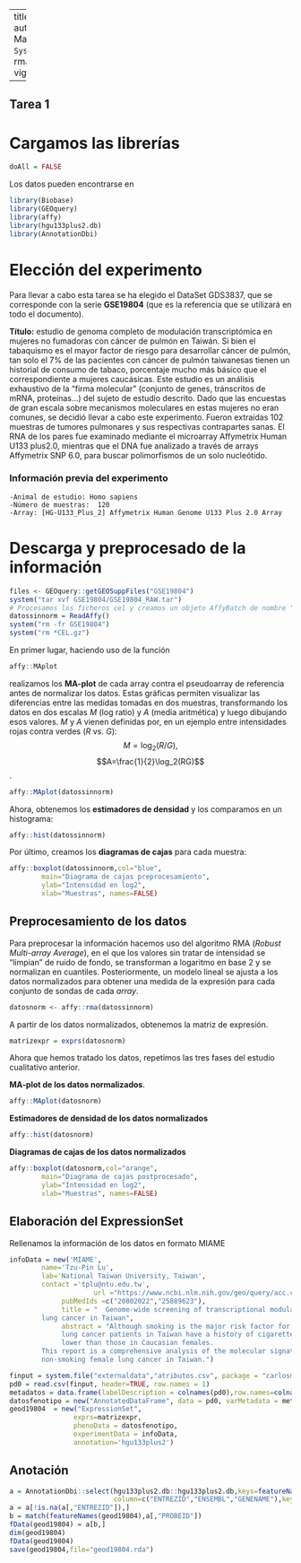  
---
title: "geod19804"
author: "Carlos Gabriel Marrero Pérez" 
date: "`r Sys.Date()`"
output: rmarkdown::html_vignette
vignette: >
  %\VignetteIndexEntry{geod19804}
  %\VignetteEngine{knitr::rmarkdown}
  \usepackage[utf8]{inputenc}

---  
## Tarea 1

# Cargamos las librerías  
```r
doAll = FALSE
```


Los datos pueden encontrarse en
[](https://www.ebi.ac.uk/arrayexpress/experiments/E-GEOD-19804/samples/?keywords=&organism=Homo+sapiens&exptype%5B%5D=%22rna+assay%22&exptype%5B%5D=&array=A-AFFY-44&page=4&pagesize=25)

```r
library(Biobase)
library(GEOquery)
library(affy)
library(hgu133plus2.db)
library(AnnotationDbi)
```

# Elección del experimento
Para llevar a cabo esta tarea se ha elegido el DataSet GDS3837, que se corresponde con la serie 	**GSE19804** (que es la referencia que se utilizará en todo el documento).

**Título:** estudio de genoma completo de modulación transcriptómica en mujeres no fumadoras con cáncer de pulmón en Taiwán.
Si bien el tabaquismo es el mayor factor de riesgo para desarrollar cáncer de pulmón, tan solo el 7% de las pacientes con cáncer de pulmón taiwanesas tienen un historial de consumo de tabaco, porcentaje mucho más básico que el correspondiente a mujeres caucásicas. Este estudio es un análisis exhaustivo de la "firma molecular" (conjunto de genes, tránscritos de mRNA, proteínas...) del sujeto de estudio descrito. Dado que las encuestas de gran escala sobre mecanismos moleculares en estas mujeres no eran comunes, se decidió llevar a cabo este experimento.
Fueron extraídas 102 muestras de tumores pulmonares y sus respectivas contrapartes sanas. El RNA de los pares fue examinado mediante el microarray Affymetrix Human U133 plus2.0, mientras que el DNA fue analizado a través de arrays Affymetrix SNP 6.0, para buscar polimorfismos de un solo nucleótido.

### Información previa del experimento

    -Animal de estudio: Homo sapiens
    -Número de muestras:  120
    -Array: [HG-U133_Plus_2] Affymetrix Human Genome U133 Plus 2.0 Array
    
# Descarga y preprocesado de la información 

```r

files <- GEOquery::getGEOSuppFiles("GSE19804")
system("tar xvf GSE19804/GSE19804_RAW.tar")
# Procesamos los ficheros cel y creamos un objeto AffyBatch de nombre "datossinnorm"
datossinnorm = ReadAffy()
system("rm -fr GSE19804")
system("rm *CEL.gz")

```

En primer lugar, haciendo uso de la función 
```r
affy::MAplot
```

realizamos los **MA-plot** de cada array contra el pseudoarray de referencia antes de normalizar los datos. Estas gráficas permiten visualizar las diferencias entre las medidas tomadas en dos muestras, transformando los datos en dos escalas $M$ (log ratio) y $A$ (media aritmética) y luego dibujando esos valores. $M$ y $A$ vienen definidas por, en un ejemplo entre intensidades rojas contra verdes ($R$ vs. $G$):
$$M=\log_{2}(R/G),$$
$$A=\frac{1}{2}\log_2(RG)$$.

```r
affy::MAplot(datossinnorm)
```

Ahora, obtenemos los **estimadores de densidad** y los comparamos en un histograma:
```r
affy::hist(datossinnorm)
```
Por último, creamos los **diagramas de cajas** para cada muestra:
```r
affy::boxplot(datossinnorm,col="blue", 
        main="Diagrama de cajas preprocesamiento",
        ylab="Intensidad en log2", 
        xlab="Muestras", names=FALSE) 
```
## Preprocesamiento de los datos

Para preprocesar la información hacemos uso del algoritmo RMA (*Robust Multi-array Average*), en el que los valores sin tratar de intensidad se "limpian" de ruido de fondo, se transforman a logaritmo en base 2 y se normalizan en cuantiles. Posteriormente, un modelo lineal se ajusta a los datos normalizados para obtener una medida de la expresión para cada conjunto de sondas de cada *array*.

```r
datosnorm <- affy::rma(datossinnorm)
```

A partir de los datos normalizados, obtenemos la matriz de expresión.
```r
matrizexpr = exprs(datosnorm)
```

Ahora que hemos tratado los datos, repetimos las tres fases del estudio cualitativo anterior.

**MA-plot de los datos normalizados**.
```r
affy::MAplot(datosnorm)
```

**Estimadores de densidad de los datos normalizados**
```r
affy::hist(datosnorm)
```
**Diagramas de cajas de los datos normalizados**
```r
affy::boxplot(datosnorm,col="orange", 
        main="Diagrama de cajas postprocesado",
        ylab="Intensidad en log2", 
        xlab="Muestras", names=FALSE) 
```

## Elaboración del ExpressionSet

Rellenamos la información de los datos en formato MIAME

```r
infoData = new('MIAME',
        name='Tzu-Pin Lu',
        lab='National Taiwan University, Taiwan',
        contact ='tplu@ntu.edu.tw',
                     url ="https://www.ncbi.nlm.nih.gov/geo/query/acc.cgi?acc=GSE19804",
             pubMedIds =c("20802022","25889623"),
             title = " 	Genome-wide screening of transcriptional modulation in non-smoking female
        lung cancer in Taiwan",
             abstract = "Although smoking is the major risk factor for lung cancer, only 7% of female 
             lung cancer patients in Taiwan have a history of cigarette smoking, extremely 
             lower than those in Caucasian females. 
        This report is a comprehensive analysis of the molecular signature of 
        non-smoking female lung cancer in Taiwan.")

finput = system.file("externaldata","atributos.csv", package = "carlosmarrero")
pd0 = read.csv(finput, header=TRUE, row.names = 1)
metadatos = data.frame(labelDescription = colnames(pd0),row.names=colnames(pd0))
datosfenotipo = new("AnnotatedDataFrame", data = pd0, varMetadata = metadatos)
geod19804  = new("ExpressionSet",
                exprs=matrizexpr,
                phenoData = datosfenotipo,
                experimentData = infoData,
                annotation='hgu133plus2')
```

## Anotación

```r
a = AnnotationDbi::select(hgu133plus2.db::hgu133plus2.db,keys=featureNames(geod19804),
                          column=c("ENTREZID","ENSEMBL","GENENAME"),keytype="PROBEID")
a = a[!is.na(a[,"ENTREZID"]),]
b = match(featureNames(geod19804),a[,"PROBEID"])
fData(geod19804) = a[b,]
dim(geod19804)
fData(geod19804)
save(geod19804,file="geod19804.rda")
```





